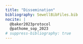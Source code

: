 ```yaml
---
title: "Dissemination"
bibliography: SewellBibFiles.bib
nocite: |
  @baker2023protocol
  @pathome_sop_2023
# suppress-bibliography: true  
---
```


::: {#refs}
:::

<!-- 1. Adaptation of geotrackers -->
<!-- 1. Protocol paper -->
<!-- 1. Policy landscape preparedness for urban socio-development -->
<!-- 1. geotracker validation instrumentation reliability -->
<!-- 1. stat methods for dx errors in prevalence, incidence, and clearance rates -->
<!-- 1. soil microbial method validation -->
<!-- 1. MV spatio-temporal hurdle model for pathogens -->
<!-- 1. Behaviors- freqs and locs of infant exposure by nbhd, city, and age -->
<!-- 1. quant zoonotic and enviro micro -->
<!-- 1. indicators of wealth and societal development -->
<!-- 1. pathogen prevalence incidence and persistence in infant's gust and self reported diarrhea rates -->
<!-- 1. geotracker movement by nbhd, city, age, species -->
<!-- 1. spatiotemporal correlation patterns in pathogen prev inc and pers in nbhd soil, water -->
<!-- 1. diarrhea and pathogen by study design and risk factors -->
<!-- 1. flood precipitation -->
<!-- 1. pathome environmental exposures across pathways -->
<!-- 1. primary outcome abm to compare relative importance of pathways -->
<!-- 1. primary outcome abm to compare interventions -->
<!-- 1. insights policy recommendations -->
<!-- 1. insights from stakeholder and comm engagement -->
